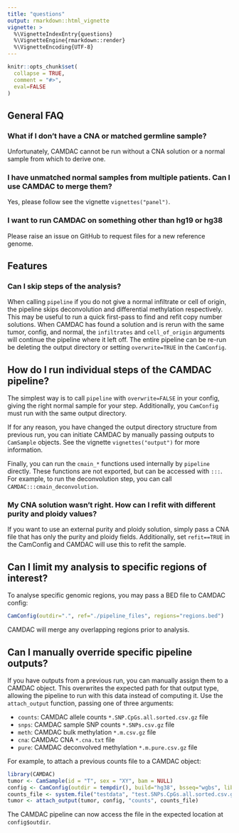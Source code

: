 ```yaml
---
title: "questions"
output: rmarkdown::html_vignette
vignette: >
  %\VignetteIndexEntry{questions}
  %\VignetteEngine{rmarkdown::render}
  %\VignetteEncoding{UTF-8}
---
```


```r
knitr::opts_chunk$set(
  collapse = TRUE,
  comment = "#>",
  eval=FALSE
)
```

## General FAQ

### What if I don't have a CNA or matched germline sample?

Unfortunately, CAMDAC cannot be run without a CNA solution or a normal sample from which to derive one.

### I have unmatched normal samples from multiple patients. Can I use CAMDAC to merge them?

Yes, please follow see the vignette `vignettes("panel")`.

### I want to run CAMDAC on something other than hg19 or hg38

Please raise an issue on GitHub to request files for a new reference genome.

## Features

### Can I skip steps of the analysis?

When calling `pipeline` if you do not give a normal infiltrate or cell of origin, the pipeline skips deconvolution and differential methylation respectively. This may be useful to run a quick first-pass to find and refit copy number solutions. When CAMDAC has found a solution and is rerun with the same tumor, config, and normal, the `infiltrates` and `cell_of_origin` arguments will continue the pipeline where it left off. The entire pipeline can be re-run be deleting the output directory or setting `overwrite=TRUE` in the `CamConfig`.

## How do I run individual steps of the CAMDAC pipeline?

The simplest way is to call `pipeline` with `overwrite=FALSE` in your config, giving the right normal sample for your step. Additionally, you `CamConfig` must run with the same output directory.

If for any reason, you have changed the output directory structure from previous run, you can initiate CAMDAC by manually passing outputs to `CamSample` objects. See the vignette `vignettes("output")` for more information.

Finally, you can run the `cmain_*` functions used internally by `pipeline` directly. These functions are not exported, but can be accessed with `:::`. For example, to run the deconvolution step, you can call `CAMDAC:::cmain_deconvolution`.

### My CNA solution wasn't right. How can I refit with different purity and ploidy values?

If you want to use an external purity and ploidy solution, simply pass a CNA file that has only the purity and ploidy fields. Additionally, set `refit==TRUE` in the CamConfig and CAMDAC will use this to refit the sample.

## Can I limit my analysis to specific regions of interest?

To analyse specific genomic regions, you may pass a BED file to CAMDAC config:

```r
CamConfig(outdir=".", ref="./pipeline_files", regions="regions.bed")
```

CAMDAC will merge any overlapping regions prior to analysis.

## Can I manually override specific pipeline outputs?

If you have outputs from a previous run, you can manually assign them to a CAMDAC object. This overwrites the expected path for that output type, allowing the pipeline to run with this data instead of computing it. Use the `attach_output` function, passing one of three arguments:

* `counts`: CAMDAC allele counts `*.SNP.CpGs.all.sorted.csv.gz` file
* `snps`: CAMDAC sample SNP counts `*.SNPs.csv.gz` file
* `meth`: CAMDAC bulk methylation `*.m.csv.gz` file
* `cna`: CAMDAC CNA `*.cna.txt` file
* `pure`: CAMDAC deconvolved methylation `*.m.pure.csv.gz` file

For example, to attach a previous counts file to a CAMDAC object:

```r
library(CAMDAC)
tumor <- CamSample(id = "T", sex = "XY", bam = NULL)
config <- CamConfig(outdir = tempdir(), build="hg38", bsseq="wgbs", lib="pe")
counts_file <- system.file("testdata", "test.SNPs.CpGs.all.sorted.csv.gz", package = "CAMDAC")
tumor <- attach_output(tumor, config, "counts", counts_file)
```

The CAMDAC pipeline can now access the file in the expected location at `config$outdir`.
